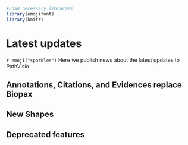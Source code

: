 
```r
#Load necessary libraries
library(emojifont)
library(knitr)

```

# Latest updates {#latest-updates -}

`r emoji("sparkles")` Here we publish news about the latest updates to PathVisio. 


## Annotations, Citations, and Evidences replace Biopax {-} 


## New Shapes {-} 


## Deprecated features {-} 
